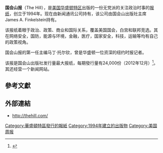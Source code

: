{{Rough translation|time=2022-03-04T03:04:47+00:00}}
{{expand language|en|time=2015-06-25T00:39:06+00:00}}
'''国会山报'''（The Hill），是[[美国|美国]][[华盛顿特区|华盛顿特区]]出版的一份无党派的关注政治时事的[[报纸|报纸]]，创立于1994年。现在由新闻通讯公司持有，该公司由国会山出版社主席James A. Finkelstein持有。

该报纸着眼于政治、政策、商业和国际关系，覆盖美国国会，白宫和联邦竞选。其在网络安全，国防，能源与环境，金融，医疗，国家安全，科技，运输等均有自己的政策视角。

国会山报的第一任主编马丁·托尔钦，曾是华盛顿一位资深的纽约时报记者。

该报是国会山出版社发行量最大报纸，每期發行量有24,000份（2012年12月）<ref>{{cite web |url=http://artsactionfund.org/news/entry/the-hill-op-ed |script-title=en:The Hill: ‘An investment in the arts is an investment in economic growth’ |date=February 2015 |publisher=Americans for the Arts Action Fund |accessdate=2015-06-20 |archive-url=https://web.archive.org/web/20150620225751/http://www.artsactionfund.org/news/entry/the-hill-op-ed |archive-date=2015-06-20 |dead-url=yes }}</ref>。其还经营一个新闻网站。

==參考文獻==
{{Reflist}}

==外部連結==
* http://thehill.com/ {{Wayback|url=http://thehill.com/ |date=20160929080822 }}

[[Category:華盛頓特區發行的報紙|Category:華盛頓特區發行的報紙]]
[[Category:1994年建立的出版物|Category:1994年建立的出版物]]
[[Category:美国周报|Category:美国周报]]